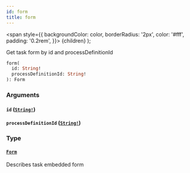 ```yaml
---
id: form
title: form
---
```


<span
style={{
      backgroundColor: color,
      borderRadius: '2px',
      color: '#fff',
      padding: '0.2rem',
    }}>
{children}
</span>
);

Get task form by id and processDefinitionId

```graphql
form(
  id: String!
  processDefinitionId: String!
): Form

```

### Arguments

#### `id` ([`String!`](../../../../../docs/apis-tools/tasklist-api/scalars/string.mdx))

#### `processDefinitionId` ([`String!`](../../../../../docs/apis-tools/tasklist-api/scalars/string.mdx))

### Type

#### [`Form`](../../../../../docs/apis-tools/tasklist-api/objects/form.mdx)

Describes task embedded form
